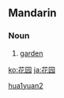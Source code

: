 {{zh-forms|[[花]][[园]]|[[花園]]}}
==Mandarin==

===Noun===
{{cmn-noun|s|pin=huāyuán|pint=hua1yuan2|tra=花園|sim=花园|rs=艸04}}

# {{Elementary Mandarin|lang=zh-cn|skey=hua1yuan2}} [[garden]]

[[Category:zh-cn:Gardening terms|hua1yuan2]]

[[ko:花园]]
[[ja:花园]]